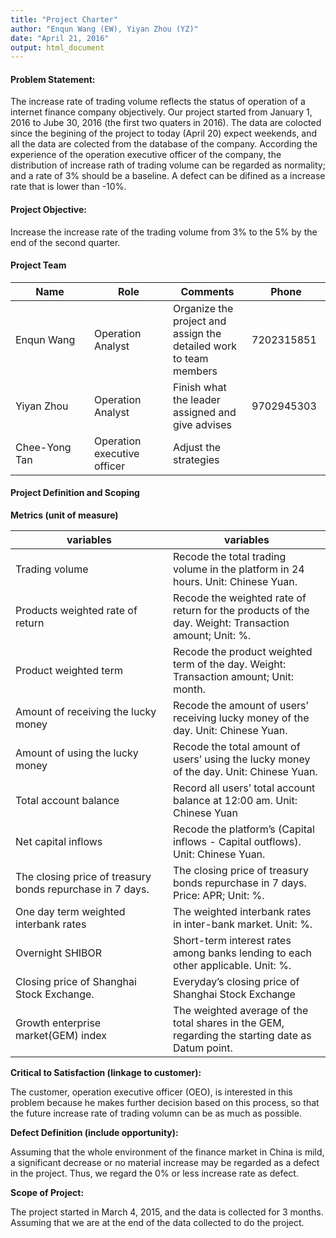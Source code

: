 ```yaml
---
title: "Project Charter"
author: "Enqun Wang (EW), Yiyan Zhou (YZ)"
date: "April 21, 2016"
output: html_document
---
```


#### Problem Statement:

The increase rate of trading volume reflects the status of operation of a internet finance company objectively. Our project started from January 1, 2016 to Jube 30, 2016 (the first two quaters in 2016). The data are colocted since the begining of the project to today (April 20) expect weekends, and all the data are colected from the database of the company. According the experience of the operation executive officer of the company, the distribution of increase rath of trading volume can be regarded as normality; and a rate of 3% should be a baseline. A defect can be difined as a increase rate that is lower than -10%.

#### Project Objective:

Increase the increase rate of the trading volume from 3% to the 5% by the end of the second quarter.

#### Project Team

| Name | Role | Comments | Phone |
|---|---|---|---|
|Enqun Wang |Operation Analyst |Organize the project and assign the detailed work to team members | 7202315851 |
|Yiyan Zhou |Operation Analyst |Finish what the leader assigned and give advises |9702945303 |
|Chee-Yong Tan |Operation executive officer |Adjust the strategies | |

#### Project Definition and Scoping

**Metrics (unit of measure)**

| variables  | variables  |
|---|---|
|Trading volume   |Recode the total trading volume in the platform in 24 hours. Unit: Chinese Yuan.   |
|Products weighted rate of return   |Recode the weighted rate of return for the products of the day. Weight: Transaction amount; Unit: %. |
|Product weighted term   |Recode the product weighted term of the day. Weight: Transaction amount; Unit: month.   |
|Amount of receiving the lucky money   |Recode the amount of users’ receiving lucky money of the day. Unit: Chinese Yuan.|
|Amount of using the lucky money   |Recode the total amount of users’ using the lucky money of the day. Unit: Chinese Yuan.|
|Total account balance   |Record all users’ total account balance at 12:00 am. Unit: Chinese Yuan|
|Net capital inflows|Recode the platform’s (Capital inflows - Capital outflows). Unit: Chinese Yuan.|
|The closing price of treasury bonds repurchase in 7 days.|The closing price of treasury bonds repurchase in 7 days. Price: APR; Unit: %.|
|One day term weighted interbank rates|The weighted interbank rates in inter-bank market. Unit: %.|
|Overnight SHIBOR|Short-term interest rates among banks lending to each other applicable. Unit: %.|
|Closing price of Shanghai Stock Exchange.|Everyday’s closing price of Shanghai Stock Exchange|
|Growth enterprise market(GEM) index|The weighted average of the total shares in the GEM, regarding the starting date as Datum point.|

**Critical to Satisfaction (linkage to customer):**

The customer, operation executive officer (OEO), is interested in this problem because he makes further decision based on this process, so that the future increase rate of trading volumn can be as much as possible.

**Defect Definition (include opportunity):**

Assuming that the whole environment of the finance market in China is mild, a significant decrease or no material increase may be regarded as a defect in the project.  Thus, we regard the 0% or less increase rate as defect.

**Scope of Project:**

The project started in March 4, 2015, and the data is collected for 3 months. Assuming that we are at the end of the data collected to do the project. 




